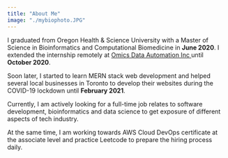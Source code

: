 ```yaml
---
title: "About Me"
image: "./mybiophoto.JPG"
---
```



I graduated from Oregon Health & Science University with a Master of Science in Bioinformatics and Computational Biomedicine in **June 2020**. I extended the internship remotely at <a href="https://omicsautomation.com/" target="_blank" rel="" aria-label="External Link"><Underlining>Omics Data Automation Inc </Underlining></a> until **October 2020**. 

Soon later, I started to learn MERN stack web development and helped several local businesses in Toronto to develop their websites during the COVID-19 lockdown until **February 2021**.

Currently, I am actively looking for a full-time job relates to software development, bioinformatics and data science to get exposure of different aspects of tech industry. 

At the same time, I am working towards AWS Cloud DevOps certificate at the associate level and practice Leetcode to prepare the hiring process daily.  